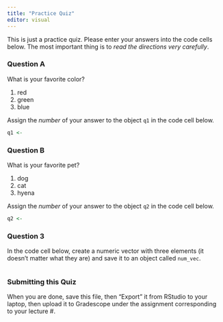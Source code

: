 ```yaml
---
title: "Practice Quiz"
editor: visual
---
```


This is just a practice quiz. Please enter your answers into the code cells below. The most important thing is to *read the directions very carefully*.

### Question A

What is your favorite color?

1.  red
2.  green
3.  blue

Assign the *number* of your answer to the object `q1` in the code cell below.

```r
q1 <- 
```

### Question B

What is your favorite pet?

1.  dog
2.  cat
3.  hyena

Assign the *number* of your answer to the object `q2` in the code cell below.

```r
q2 <- 
```

### Question 3

In the code cell below, create a numeric vector with three elements (it doesn't matter what they are) and save it to an object called `num_vec`.

```r

```

### Submitting this Quiz

When you are done, save this file, then "Export" it from RStudio to your laptop, then upload it to Gradescope under the assignment corresponding to your lecture #.

